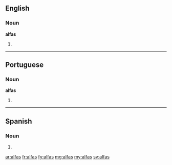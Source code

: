 ==English==

===Noun===
'''alfas'''

# {{plural of|alfa}}

----

==Portuguese==

===Noun===
'''alfas''' {{f}}

# {{plural of|alfa|lang=pt}}

----

==Spanish==

===Noun===
{{head|es|noun form|g=f|g2=p}}

# {{plural of|alfa|lang=es|nocat=1}}

[[ar:alfas]]
[[fr:alfas]]
[[fy:alfas]]
[[mg:alfas]]
[[my:alfas]]
[[sv:alfas]]